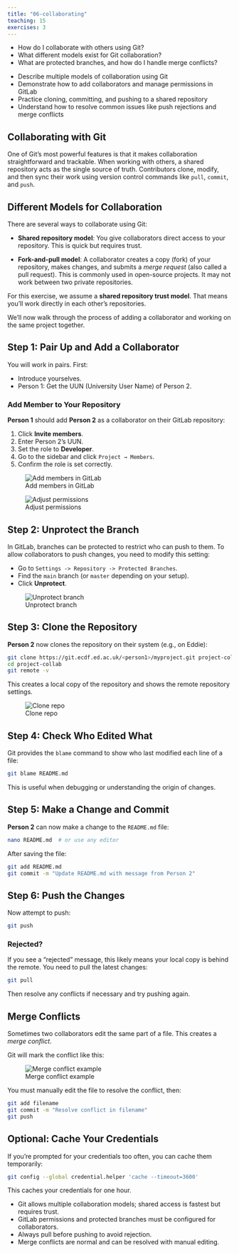 ```yaml
---
title: "06-collaborating"
teaching: 15
exercises: 3
---
```


::: questions
-   How do I collaborate with others using Git?
-   What different models exist for Git collaboration?
-   What are protected branches, and how do I handle merge conflicts?
:::

::: objectives
-   Describe multiple models of collaboration using Git
-   Demonstrate how to add collaborators and manage permissions in GitLab
-   Practice cloning, committing, and pushing to a shared repository
-   Understand how to resolve common issues like push rejections and merge conflicts
:::

## Collaborating with Git

One of Git's most powerful features is that it makes collaboration straightforward and trackable. When working with others, a shared repository acts as the single source of truth. Contributors clone, modify, and then sync their work using version control commands like `pull`, `commit`, and `push`.

## Different Models for Collaboration

There are several ways to collaborate using Git:

-   **Shared repository model**: You give collaborators direct access to your repository. This is quick but requires trust.

-   **Fork-and-pull model**: A collaborator creates a copy (fork) of your repository, makes changes, and submits a *merge request* (also called a pull request). This is commonly used in open-source projects. It may not work between two private repositories.

For this exercise, we assume a **shared repository trust model**. That means you'll work directly in each other's repositories.

We’ll now walk through the process of adding a collaborator and working on the same project together.

## Step 1: Pair Up and Add a Collaborator

You will work in pairs. First:

-   Introduce yourselves.
-   Person 1: Get the UUN (University User Name) of Person 2.

### Add Member to Your Repository

**Person 1** should add **Person 2** as a collaborator on their GitLab repository:

1.  Click **Invite members**.
2.  Enter Person 2's UUN.
3.  Set the role to **Developer**.
4.  Go to the sidebar and click `Project → Members`.
5.  Confirm the role is set correctly.

![Add members in GitLab](fig/collaborating01.png)

![Adjust permissions](fig/collaborating03.png)

## Step 2: Unprotect the Branch

In GitLab, branches can be protected to restrict who can push to them. To allow collaborators to push changes, you need to modify this setting:

-   Go to `Settings -> Repository -> Protected Branches`.
-   Find the `main` branch (or `master` depending on your setup).
-   Click **Unprotect**.

![Unprotect branch](fig/collaborating04.png)

## Step 3: Clone the Repository

**Person 2** now clones the repository on their system (e.g., on Eddie):

``` bash
git clone https://git.ecdf.ed.ac.uk/<person1>/myproject.git project-collab
cd project-collab
git remote -v
```

This creates a local copy of the repository and shows the remote repository settings.

![Clone repo](fig/collaborating05.png)

## Step 4: Check Who Edited What

Git provides the `blame` command to show who last modified each line of a file:

``` bash
git blame README.md
```

This is useful when debugging or understanding the origin of changes.

## Step 5: Make a Change and Commit

**Person 2** can now make a change to the `README.md` file:

``` bash
nano README.md  # or use any editor
```

After saving the file:

``` bash
git add README.md
git commit -m "Update README.md with message from Person 2"
```

## Step 6: Push the Changes

Now attempt to push:

``` bash
git push
```

::: callout
### Rejected?

If you see a "rejected" message, this likely means your local copy is behind the remote. You need to pull the latest changes:

``` bash
git pull
```

Then resolve any conflicts if necessary and try pushing again.
:::

## Merge Conflicts

Sometimes two collaborators edit the same part of a file. This creates a *merge conflict*.

Git will mark the conflict like this:

![Merge conflict example](fig/collaborating07.png)

You must manually edit the file to resolve the conflict, then:

``` bash
git add filename
git commit -m "Resolve conflict in filename"
git push
```

::: callout
## Optional: Cache Your Credentials

If you're prompted for your credentials too often, you can cache them temporarily:

``` bash
git config --global credential.helper 'cache --timeout=3600'
```
:::

This caches your credentials for one hour.

::: keypoints
-   Git allows multiple collaboration models; shared access is fastest but requires trust.
-   GitLab permissions and protected branches must be configured for collaborators.
-   Always pull before pushing to avoid rejection.
-   Merge conflicts are normal and can be resolved with manual editing.
:::
